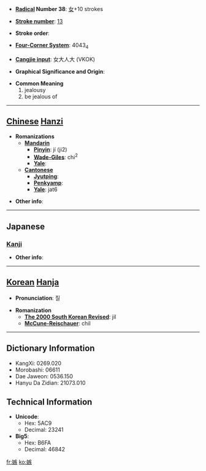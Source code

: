 * '''[[Wiktionary:Chinese radical index| Radical]] Number 38''': [[Wiktionary:Chinese radical index 女|女]]+10 strokes

* '''[[Wiktionary:Chinese total strokes index|Stroke number]]''': [[Wiktionary:Chinese total strokes index 13|13]]

* '''Stroke order''': 

* '''[[Wiktionary:Chinese four corner index|Four-Corner System]]''': 4043<sub>4</sub>

* '''[[Wiktionary:Chinese Cangjie index|Cangjie input]]''': 女大人大 (VKOK)

* '''Graphical Significance and Origin''': 

* '''Common Meaning'''
*#jealousy
*# be jealous of


----

== [[Chinese]] [[Hanzi]] ==

* '''Romanizations'''
** '''[[Mandarin]]'''
*** '''[[Pinyin]]''': jí (ji2)
*** '''[[Wade-Giles]]''': chi<sup>2</sup>
*** '''[[Yale]]''': 
** '''[[Cantonese]]'''
*** '''[[Jyutping]]''':
*** '''[[Penkyamp]]''': 
*** '''[[Yale]]''': jat6

* '''Other info''': 

----

==Japanese==
===[[Kanji]]===
{{kanji|on readings=[[しつ]] (shitsu)|kun readings=[[ねたむ]] (netamu), [[にくむ]] (nikumu)}}

* '''Other info''':  

----

== [[Korean]] [[Hanja]] ==

* '''Pronunciation''': 질

* '''Romanization'''
** '''[[The 2000 South Korean Revised Romanization|The 2000 South Korean Revised]]''': jil
** '''[[McCune-Reischauer]]''': chil

----

== Dictionary Information ==

* KangXi: 0269.020
* Morobashi: 06611
* Dae Jaweon: 0536.150
* Hanyu Da Zidian: 21073.010

== Technical Information ==

* '''Unicode''':
** Hex: 5AC9
** Decimal: 23241
* '''Big5''':
** Hex: B6FA
** Decimal: 46842

[[fr:嫉]]
[[ko:嫉]]